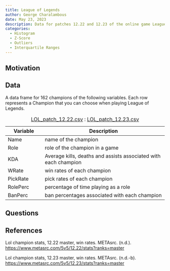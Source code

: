 ```yaml
---
title: League of Legends
author: George Charalambous
date: May 23, 2023
description: Data for patches 12.22 and 12.23 of the online game League of Legends 
categories:
  - Histogram
  - Z-Score
  - Outliers
  - Interquartile Ranges
---
```

## Motivation

 

## Data

A data frame for 162 champions of the following variables. Each row represents a
Champion that you can choose when playing League of Legends. 

| Variable | Description |
|----|-------------|
| Name | name of the champion |
| Role | role of the champion in a game |
| KDA | Average kills, deaths and assists associated with each champion |
| WRate | win rates of each champion |
| PickRate | pick rates of each champion |
| RolePerc | percentage of time playing as a role |
| BanPerc | ban percentages associated with each champion |

: [LOL_patch_12.22.csv](../data/LOL_patch_12.22.csv)
: [LOL_patch_12.23.csv](../data/LOL_patch_12.23.csv)

## Questions



## References

Lol champion stats, 12.22 master, win rates. METAsrc. (n.d.). 
<https://www.metasrc.com/5v5/12.22/stats?ranks=master>

Lol champion stats, 12.23 master, win rates. METAsrc. (n.d.-b). 
<https://www.metasrc.com/5v5/12.23/stats?ranks=master> 



